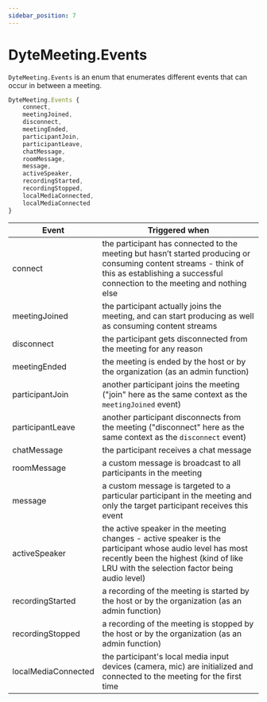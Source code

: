 ```yaml
---
sidebar_position: 7
---
```


# DyteMeeting.Events

`DyteMeeting.Events` is an enum that enumerates different events that can occur in between a meeting.

```ts
DyteMeeting.Events {
	connect,
	meetingJoined,
	disconnect,
	meetingEnded,
	participantJoin,
	participantLeave,
	chatMessage,
	roomMessage,
	message,
	activeSpeaker,
	recordingStarted,
	recordingStopped,
	localMediaConnected,
	localMediaConnected
}
```

| Event               | Triggered when                                                                                                                                                                                    |
| ------------------- | ------------------------------------------------------------------------------------------------------------------------------------------------------------------------------------------------- |
| connect             | the participant has connected to the meeting but hasn’t started producing or consuming content streams - think of this as establishing a successful connection to the meeting and nothing else    |
| meetingJoined       | the participant actually joins the meeting, and can start producing as well as consuming content streams                                                                                          |
| disconnect          | the participant gets disconnected from the meeting for any reason                                                                                                                                 |
| meetingEnded        | the meeting is ended by the host or by the organization (as an admin function)                                                                                                                    |
| participantJoin     | another participant joins the meeting ("join" here as the same context as the `meetingJoined` event)                                                                                              |
| participantLeave    | another participant disconnects from the meeting ("disconnect" here as the same context as the `disconnect` event)                                                                                |
| chatMessage         | the participant receives a chat message                                                                                                                                                           |
| roomMessage         | a custom message is broadcast to all participants in the meeting                                                                                                                                  |
| message             | a custom message is targeted to a particular participant in the meeting and only the target participant receives this event                                                                       |
| activeSpeaker       | the active speaker in the meeting changes - active speaker is the participant whose audio level has most recently been the highest (kind of like LRU with the selection factor being audio level) |
| recordingStarted    | a recording of the meeting is started by the host or by the organization (as an admin function)                                                                                                   |
| recordingStopped    | a recording of the meeting is stopped by the host or by the organization (as an admin function)                                                                                                   |
| localMediaConnected | the participant's local media input devices (camera, mic) are initialized and connected to the meeting for the first time                                                                         |
